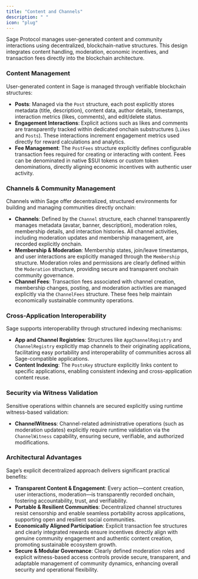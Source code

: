 ```yaml
---
title: "Content and Channels"
description: " "
icon: "plug"
---
```


Sage Protocol manages user-generated content and community interactions using decentralized, blockchain-native structures. This design integrates content handling, moderation, economic incentives, and transaction fees directly into the blockchain architecture.

### **Content Management**

User-generated content in Sage is managed through verifiable blockchain structures:

- **Posts**: Managed via the `Post` structure, each post explicitly stores metadata (title, description), content data, author details, timestamps, interaction metrics (likes, comments), and edit/delete status.
- **Engagement Interactions**: Explicit actions such as likes and comments are transparently tracked within dedicated onchain substructures (`Likes` and `Posts`). These interactions increment engagement metrics used directly for reward calculations and analytics.
- **Fee Management**: The `PostFees` structure explicitly defines configurable transaction fees required for creating or interacting with content. Fees can be denominated in native \$SUI tokens or custom token denominations, directly aligning economic incentives with authentic user activity.

### **Channels & Community Management**

Channels within Sage offer decentralized, structured environments for building and managing communities directly onchain:

- **Channels**: Defined by the `Channel` structure, each channel transparently manages metadata (avatar, banner, description), moderation roles, membership details, and interaction histories. All channel activities, including moderation updates and membership management, are recorded explicitly onchain.
- **Membership & Moderation**: Membership states, join/leave timestamps, and user interactions are explicitly managed through the `Membership` structure. Moderation roles and permissions are clearly defined within the `Moderation` structure, providing secure and transparent onchain community governance.
- **Channel Fees**: Transaction fees associated with channel creation, membership changes, posting, and moderation activities are managed explicitly via the `ChannelFees` structure. These fees help maintain economically sustainable community operations.

### **Cross-Application Interoperability**

Sage supports interoperability through structured indexing mechanisms:

- **App and Channel Registries**: Structures like `AppChannelRegistry` and `ChannelRegistry` explicitly map channels to their originating applications, facilitating easy portability and interoperability of communities across all Sage-compatible applications.
- **Content Indexing**: The `PostsKey` structure explicitly links content to specific applications, enabling consistent indexing and cross-application content reuse.

### **Security via Witness Validation**

Sensitive operations within channels are secured explicitly using runtime witness-based validation:

- **ChannelWitness**: Channel-related administrative operations (such as moderation updates) explicitly require runtime validation via the `ChannelWitness` capability, ensuring secure, verifiable, and authorized modifications.

### **Architectural Advantages**

Sage’s explicit decentralized approach delivers significant practical benefits:

- **Transparent Content & Engagement**: Every action—content creation, user interactions, moderation—is transparently recorded onchain, fostering accountability, trust, and verifiability.
- **Portable & Resilient Communities**: Decentralized channel structures resist censorship and enable seamless portability across applications, supporting open and resilient social communities.
- **Economically Aligned Participation**: Explicit transaction fee structures and clearly integrated rewards ensure incentives directly align with genuine community engagement and authentic content creation, promoting sustainable ecosystem growth.
- **Secure & Modular Governance**: Clearly defined moderation roles and explicit witness-based access controls provide secure, transparent, and adaptable management of community dynamics, enhancing overall security and operational flexibility.